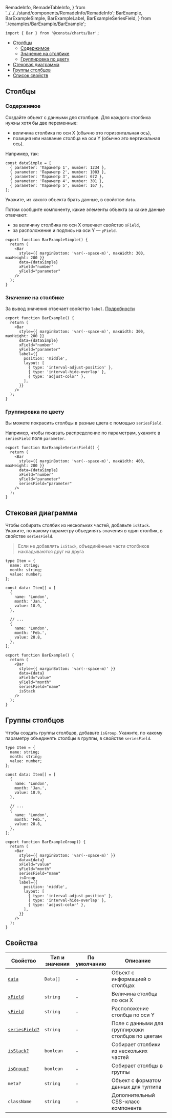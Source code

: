   RemadeInfo,
  RemadeTableInfo,
} from '../../../stand/components/RemadeInfo/RemadeInfo';
  BarExample,
  BarExampleSimple,
  BarExampleLabel,
  BarExampleSeriesField,
} from './examples/BarExample/BarExample';

```tsx
import { Bar } from '@consta/charts/Bar';
```

<MdxMenu>

- [Столбцы](#столбцы)
  - [Содержимое](#содержимое)
  - [Значение на столбике](#значение-на-столбике)
  - [Группировка по цвету](#группировка-по-цвету)
- [Стековая диаграмма](#стековая-диаграмма)
- [Группы столбцов](#группы-столбцов)
- [Список свойств](#свойства)

</MdxMenu>

## Столбцы

### Содержимое

Создайте объект с данными для столбцов. Для каждого столбика нужны хотя бы две переменные:

- величина столбика по оси X (обычно это горизонтальная ось),
- позиция или название столбца на оси Y (обычно это вертикальная ось).

Например, так:

```tsx
const dataSimple = [
  { parameter: 'Параметр 1', number: 1234 },
  { parameter: 'Параметр 2', number: 1083 },
  { parameter: 'Параметр 3', number: 672 },
  { parameter: 'Параметр 4', number: 301 },
  { parameter: 'Параметр 5', number: 167 },
];
```

Укажите, из какого объекта брать данные, в свойстве `data`.

Потом сообщите компоненту, какие элементы объекта за какие данные отвечают:

- за величину столбика по оси X отвечает свойство `xField`,
- за расположение и подпись на оси Y — `yField`.

<BarExampleSimple />

```tsx
export function BarExampleSimple() {
  return (
    <Bar
      style={{ marginBottom: 'var(--space-m)', maxWidth: 300, maxHeight: 200 }}
      data={dataSimple}
      xField="number"
      yField="parameter"
    />
  );
}
```

### Значение на столбике

За вывод значения отвечает свойство `label`. [Подробности](https://g2plot.antv.vision/en/docs/api/plots/bar#label)

<BarExampleLabel />

```tsx
export function BarExample() {
  return (
    <Bar
      style={{ marginBottom: 'var(--space-m)', maxWidth: 300, maxHeight: 200 }}
      data={dataSimple}
      xField="number"
      yField="parameter"
      label={{
        position: 'middle',
        layout: [
          { type: 'interval-adjust-position' },
          { type: 'interval-hide-overlap' },
          { type: 'adjust-color' },
        ],
      }}
    />
  );
}
```

### Группировка по цвету

Вы можете покрасить столбцы в разные цвета с помощью `seriesField`.

Например, чтобы показать распределение по параметрам, укажите в `seriesField` поле `parameter`.

<BarExampleSeriesField />

```tsx
export function BarExampleSeriesField() {
  return (
    <Bar
      style={{ marginBottom: 'var(--space-m)', maxWidth: 400, maxHeight: 200 }}
      data={dataSimple}
      xField="number"
      yField="parameter"
      seriesField="parameter"
    />
  );
}
```

## Стековая диаграмма

Чтобы собирать столбик из нескольких частей, добавьте `isStack`. Укажите, по какому параметру объединять значения в один столбик, в свойстве `seriesField`.

> Если не добавлять `isStack`, объединённые части столбиков накладываются друг на друга

<BarExample />

```tsx
type Item = {
  name: string;
  month: string;
  value: number;
};

const data: Item[] = [
  {
    name: 'London',
    month: 'Jan.',
    value: 18.9,
  },

  // ...
  {
    name: 'London',
    month: 'Feb.',
    value: 28.8,
  },
];

export function BarExample() {
  return (
    <Bar
      style={{ marginBottom: 'var(--space-m)' }}
      data={data}
      xField="value"
      yField="month"
      seriesField="name"
      isStack
    />
  );
}
```

## Группы столбцов

Чтобы создать группы столбцов, добавьте `isGroup`. Укажите, по какому параметру объединять столбцы в группы, в свойстве `seriesField`.

<BarExampleGroup />

```tsx
type Item = {
  name: string;
  month: string;
  value: number;
};

const data: Item[] = [
  {
    name: 'London',
    month: 'Jan.',
    value: 18.9,
  },

  // ...
  {
    name: 'London',
    month: 'Feb.',
    value: 28.8,
  },
];

export function BarExampleGroup() {
  return (
    <Bar
      style={{ marginBottom: 'var(--space-m)' }}
      data={data}
      xField="value"
      yField="month"
      seriesField="name"
      isGroup
      label={{
        position: 'middle',
        layout: [
          { type: 'interval-adjust-position' },
          { type: 'interval-hide-overlap' },
          { type: 'adjust-color' },
        ],
      }}
    />
  );
}
```

## Свойства

<RemadeTableInfo apiUrl="https://g2plot.antv.vision/en/docs/api/plots/bar" />

| Свойство                                | Тип и значения | По умолчанию | Описание                                          |
| --------------------------------------- | -------------- | ------------ | ------------------------------------------------- |
| [`data`](#содержимое)                   | `Data[]`       | -            | Объект с информацией о столбцах                   |
| [`xField`](#содержимое)                 | `string`       | -            | Величина столбца по оси X                         |
| [`yField`](#содежимое)                  | `string`       | -            | Расположение столбца по оси Y                     |
| [`seriesField?`](#группировка-по-цвету) | `string`       | -            | Поле с данными для группировки столбцов по цветам |
| [`isStack?`](#стековая-диаграмма)       | `boolean`      | -            | Собирает столбики из нескольких частей            |
| [`isGroup?`](#группы-столбцов)          | `boolean`      | -            | Собирает столбцы в группы                         |
| `meta?`                                 | `string`       | -            | Объект с форматом данных для тултипа              |
| `className`                             | `string`       | -            | Дополнительный CSS-класс компонента               |
